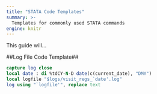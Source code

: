 ```yaml
---
title: "STATA Code Templates"
summary: >-
  Templates for commonly used STATA commands
engine: knitr
---
```


This guide will...

##Log File Code Template##

```stata
capture log close
local date : di %tdCY-N-D date(c(current_date), "DMY")
local logfile "$logs/visit_regs_`date'.log"
log using "`logfile'", replace text
```